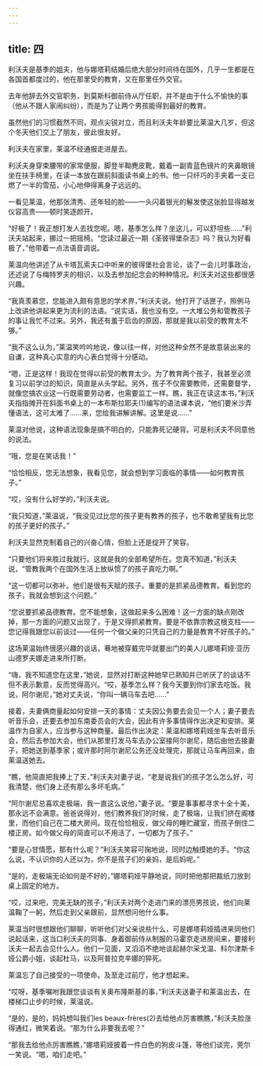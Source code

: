 ```yaml
---
---
---
```

title: 四
---




利沃夫是基季的姐夫，他与娜塔莉结婚后绝大部分时间待在国外，几乎一生都是在各国首都度过的，他在那里受的教育，又在那里任外交官。

去年他辞去外交官职务，到莫斯科御前侍从厅任职，并不是由于什么不愉快的事（他从不跟人家闹纠纷），而是为了让两个男孩能得到最好的教育。

虽然他们的习惯截然不同，观点尖锐对立，而且利沃夫年龄要比莱温大几岁，但这个冬天他们交上了朋友，彼此很友好。

利沃夫在家里，莱温不经通报走进屋去。

利沃夫身穿束腰带的家常便服，脚登半靿麂皮靴，戴着一副青蓝色镜片的夹鼻眼镜坐在扶手椅里，在读一本放在跟前斜面读书桌上的书。他一只纤巧的手夹着一支已燃了一半的雪茄，小心地伸得离身子远远的。

一看见莱温，他那张清秀、还年轻的脸——一头闪着银光的鬈发使这张脸显得越发仪容高贵——顿时笑逐颜开。

“好极了！我正想打发人去找您呢。嗯，基季怎么样？坐这儿，可以舒坦些……”利沃夫站起来，挪过一把摇椅。“您读过最近一期《圣彼得堡杂志》吗？我认为好看极了，”他带着一点法语音调说。

莱温向他讲述了从卡塔瓦索夫口中听来的彼得堡社会言论，谈了一会儿时事政治，还述说了与梅特罗夫的相识，以及去参加纪念会的种种情况。利沃夫对这些都很感兴趣。

“我真羡慕您，您能进入颇有意思的学术界，”利沃夫说。他打开了话匣子，照例马上改讲他讲起来更为流利的法语。“说实话，我也没有空。一大堆公务和管教孩子的事让我忙不过来。另外，我还有羞于启齿的原因，那就是我以前受的教育太不够。”

“我不这么认为，”莱温笑吟吟地说，像以往一样，对他这种全然不是故意装出来的自谦，这种真心实意的内心表白觉得十分感动。

“嗯，正是这样！我现在觉得以前受的教育太少。为了教育两个孩子，我甚至必须复习以前学过的知识，简直是从头学起。另外，孩子不仅需要教师，还需要督学，就像您搞农业这一行既需要劳动者，也需要监工一样。瞧，我正在读这本书，”利沃夫指指摊开在斜面书桌上的一本布斯拉耶夫(1)编写的语法课本说，“他们要米沙弄懂语法，这可太难了……来，您给我讲解讲解。这里是说……”

莱温对他说，这种语法现象是搞不明白的，只能靠死记硬背。可是利沃夫不同意他的说法。

“哦，您是在笑话我！”

“恰恰相反，您无法想象，我看见您，就会想到学习面临的事情——如何教育孩子。”

“哎，没有什么好学的，”利沃夫说。

“我只知道，”莱温说，“我没见过比您的孩子更有教养的孩子，也不敢希望我有比您的孩子更好的孩子。”

利沃夫显然克制着自己的兴奋心情，但脸上还是绽开了笑容。

“只要他们将来胜过我就行。这就是我的全部希望所在。您真不知道，”利沃夫说，“管教我两个在国外生活上放纵惯了的孩子真吃力啊。”

“这一切都可以弥补。他们是很有天赋的孩子。重要的是抓紧品德教育。看到您的孩子，我就会想到这个问题。”

“您说要抓紧品德教育。您不能想象，这做起来多么困难！这一方面的缺点刚改掉，那一方面的问题又出现了，于是又得抓紧教育。要是不依靠宗教这根支柱——您记得我跟您以前谈过——任何一个做父亲的只凭自己的力量是教育不好孩子的。”

这场莱温始终很感兴趣的谈话，蓦地被穿戴完毕就要出门的美人儿娜塔莉娅·亚历山德罗夫娜走进来所打断。

“嗨，我不知道您在这里，”她说，显然对打断这种她早已熟知并已听厌了的谈话不但不表示歉意，反而觉得高兴。“哎，基季怎么样？我今天要到你们家去吃饭。我说，阿尔谢尼，”她对丈夫说，“你叫一辆马车去吧……”

接着，夫妻俩商量起如何安排一天的事情：丈夫因公务要去会见一个人；妻子要去听音乐会，还要去参加东南委员会的大会，因此有许多事情得作出决定和安排。莱温作为自家人，应当参与这种商量。最后作出决定：莱温和娜塔莉娅坐车去听音乐会，然后去参加大会，他们从那里打发马车去办公室接阿尔谢尼，随后由他去接妻子，把她送到基季家；或许那时阿尔谢尼公务还没处理完，那就让马车再回来，由莱温送她去。

“瞧，他简直把我捧上了天，”利沃夫对妻子说，“老是说我们的孩子怎么怎么好，可我清楚，他们身上还有那么多坏毛病。”

“阿尔谢尼总喜欢走极端，我一直这么说他，”妻子说。“要是事事都寻求十全十美，那永远不会满意。爸爸说得对，他们教养我们的时候，走了极端，让我们挤在阁楼里，而他们自己在二楼大房间。现在恰恰相反，做父母的睡贮藏室，而孩子倒住二楼正房。如今做父母的简直可以不用活了，一切都为了孩子。”

“要是心甘情愿，那有什么呢？”利沃夫笑容可掬地说，同时边触摸她的手。“你这么说，不认识你的人还以为，你不是孩子们的亲妈，是后妈呢。”

“是的，走极端无论如何是不好的，”娜塔莉娅平静地说，同时把他那把裁纸刀放到桌上固定的地方。

“哎，过来吧，完美无缺的孩子，”利沃夫对两个走进门来的漂亮男孩说，他们向莱温鞠了一躬，然后走到父亲跟前，显然想问他什么事。

莱温当时很想跟他们聊聊，听听他们对父亲说些什么，可是娜塔莉娅插进来同他们说起话来，这当口利沃夫的同事、身着御前侍从制服的马霍京走进房间来，要接利沃夫一起去会见什么人。他们一见面，又滔滔不绝地谈起赫尔采戈温、科尔津斯卡娅公爵小姐，谈起杜马，以及阿普拉克辛娜的猝死。

莱温忘了自己接受的一项使命。及至走过前厅，他才想起来。

“哎呀，基季嘱咐我跟您谈谈有关奥布隆斯基的事，”利沃夫送妻子和莱温出去，在楼梯口止步的时候，莱温说。

“是的，是的，妈妈想叫我们les beaux-frères(2)去给他点厉害瞧瞧，”利沃夫脸涨得通红，微笑着说。“那为什么非要我去呢？”

“那我去给他点厉害瞧瞧，”娜塔莉娅披着一件白色的狗皮斗篷，等他们谈完，莞尔一笑说。“嗯，咱们走吧。”